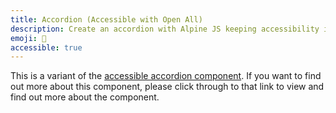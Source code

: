 ```yaml
---
title: Accordion (Accessible with Open All)
description: Create an accordion with Alpine JS keeping accessibility in mind.
emoji: 📖
accessible: true
---
```


This is a variant of the [accessible accordion component](/examples/accordion-a11y). If you want to find out more about this component, please click through to that link to view and find out more about the component.

<Example src="accordion-a11y-with-open-all" />
